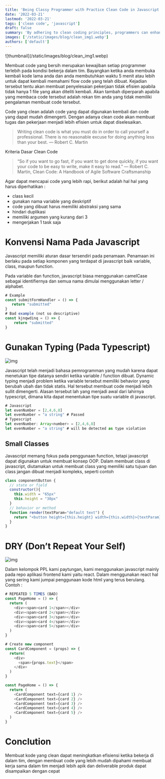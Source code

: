 ```yaml
---
title: 'Being Classy Programmer with Practice Clean Code in Javascript'
date: '2022-03-21'
lastmod: '2022-03-21'
tags: ['clean code', 'javascript']
draft: false
summary: 'By adhering to clean coding principles, programmers can enhance the quality of their code, collaborate more effectively with team members, and ultimately become classy programmers who produce reliable and elegant solutions in the world of JavaScript development.'
images: ['/static/images/blog/clean_img1.webp']
authors: ['default']
---
```


<div className={'flex items-center justify-center'}>
  ![thumbnail](/static/images/blog/clean_img1.webp)
</div>

Membuat code yang bersih merupakan kewajiban setiap programmer terlebih pada kondisi bekerja dalam tim. Bayangkan ketika anda membuka kembali kode lama anda dan anda membutuhkan waktu 5 menit atau lebih untuk dapat kembali memahami flow code yang telah dibuat. Kejadian tersebut tentu akan membuat penyelesaian pekerjaan tidak efisien apabila tidak hanya 1 file yang akan diteliti kembali. Akan tambah diperparah apabila yang membaca code tersebut adalah rekan tim anda yang tidak memiliki pengalaman membuat code tersebut.

Code yang clean adalah code yang dapat digunakan kembali dan code yang dapat mudah dimengerti. Dengan adanya clean code akan membuat tugas dan pekerjaan menjadi lebih efisien untuk dapat diselesaikan.

> Writing clean code is what you must do in order to call yourself a professional. There is no reasonable excuse for doing anything less than your best. — Robert C. Martin

Kriteria Dasar Clean Code

> “So if you want to go fast, if you want to get done quickly, if you want your code to be easy to write, make it easy to read.”
> ― Robert C. Martin, Clean Code: A Handbook of Agile Software Craftsmanship

Agar dapat mencapai code yang lebih rapi, berikut adalah hal hal yang harus diperhatikan :

- class kecil
- gunakan nama variable yang deskriptif
- code yang dibuat harus memiliki abstraksi yang sama
- hindari duplikasi
- memiliki argumen yang kurang dari 3
- mengerjakan 1 task saja

# Konvensi Nama Pada Javascript

Javascript memiliki aturan dasar tersendiri pada penamaan. Penamaan ini berlaku pada setiap komponen yang terdapat di javascript baik variable, class, maupun function.

Pada variable dan function, javascript biasa menggunakan camelCase sebagai identifiernya dan semua nama dimulai menggunakan letter / alphabet.

```javascript
# Example
const submitFormHandler = () => {
   return "submitted"
}
# Bad example (not so descriptive)
const kjnqwdinq = () => {
    return "submitted"
}
```

# Gunakan Typing (Pada Typescript)

![img](/static/images/blog/clean_img2.webp)

Javascript telah menjadi bahasa pemrogramman yang mudah karena dapat menetukan tipe datanya sendiri ketika variable / function dibuat. Dynamic typing menjadi problem ketika variable tersebut memiliki behavior yang berubah ubah dan tidak statis. Hal tersebut membuat code menjadi lebih sullit dimengerti. Alasan tersebut lah yang menjadi awal dari lahirnya typescript, dimana kita dapat menentukan tipe suatu variable di javascript.

```javascript
# Javascript
let evenNumber = [2,4,6,8]
let evenNumber = "a string" # Passed
# Typescript
let evenNumber: Array<number> = [2,4,6,8]
let evenNumber = "a string" # will be detected as type violation
```

## Small Classes

Javascript memang fokus pada penggunaan function, tetapi javascript dapat digunakan untuk membuat konsep OOP. Dalam membuat class di javascript, diutamakan untuk membuat class yang memiliki satu tujuan dan class jangan dibuat menjadi kompleks, seperti contoh

```javascript
class componentButton {
  // state or field
  constructor(){
    this.width = "65px"
    this.height = "30px"
  }
  // behavior or method
  function render(textParam="default text") {
    return "<button height={this.height} width={this.width}>{textParam}</button>"
  }
}
```

# DRY (Don’t Repeat Your Self)

![img](/static/images/blog/clean_img3.webp)

Dalam kelompok PPL kami paytungan, kami menggunakan javascript mainly pada repo aplikasi frontend kami yaitu react. Dalam menggunakan react hal yang sering kami jumpai penggunaan kode html yang terus berulang. Contoh :

```javascript
# REPEATED 5 TIMES (BAD)
const PageHome = () => {
  return (
    <div><span>card 1</span></div>
    <div><span>card 2</span></div>
    <div><span>card 3</span></div>
    <div><span>card 4</span></div>
    <div><span>card 5</span></div>
  )
}

# Create new component
const CardComponent = (props) => {
  return(
    <div>
      <span>{props.text}</span>
    </div>
  )
}

const PageHome = () => {
  return (
    <CardComponent text={card 1} />
    <CardComponent text={card 2} />
    <CardComponent text={card 3} />
    <CardComponent text={card 4} />
    <CardComponent text={card 5} />
  )
}
```

# Conclution

Membuat kode yang clean dapat meningkatkan efisiensi ketika bekerja di dalam tim, dengan membuat code yang lebih mudah dipahami membuat kerja sama dalam tim menjadi lebih apik dan deliverable produk dapat disampaikan dengan cepat
